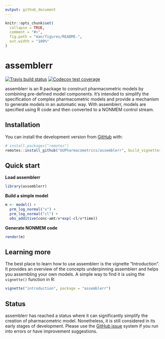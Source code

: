 ```yaml
---
output: github_document
---
```


<!-- README.md is generated from README.Rmd. Please edit that file -->

```r
knitr::opts_chunk$set(
  collapse = TRUE,
  comment = "#>",
  fig.path = "man/figures/README-",
  out.width = "100%"
) 
```

# assemblerr

<!-- badges: start -->
[![Travis build status](https://travis-ci.org/UUPharmacometrics/assemblerr.svg?branch=master)](https://travis-ci.org/UUPharmacometrics/assemblerr)
[![Codecov test coverage](https://codecov.io/gh/UUPharmacometrics/assemblerr/branch/master/graph/badge.svg)](https://codecov.io/gh/UUPharmacometrics/assemblerr?branch=master)
<!-- badges: end -->



assemblerr is an R package to construct pharmacometric models by combining pre-defined model components. It's intended to simplify the specification of complex pharmacometric models and provide a mechanism to generate models in an automatic way. With assemblerr, models are specified using R code and then converted to a NONMEM control stream.   

## Installation

You can install the development version from [GitHub](https://github.com/) with:

``` r
# install.packages("remotes")
remotes::install_github("UUPharmacometrics/assemblerr", build_vignettes = TRUE)
```

## Quick start

**Load assemblerr**

```r
library(assemblerr)
```

**Build a simple model**

```r
m <- model() +
  prm_log_normal("v") +
  prm_log_normal("cl") +
  obs_additive(conc~amt/v*exp(-cl/v*time)) 

```


**Generate NONMEM code**

```r
render(m) 
```


## Learning more

The best place to learn how to use assemblerr is the vignette "Introduction". It provides an overview of the concepts underpinning assemblerr and helps you assembling your own models. A simple way to find it is using the `vignette()` function in R: 

``` r
vignette("introduction", package = "assemblerr")
```

## Status

assemblerr has reached a status where it can significantly simplify the creation of pharmacometric model. Nonetheless, it is still considered in its early stages of development. Please use the [GitHub issue](https://github.com/UUPharmacometrics/assemblerr/issues) system if you run into errors or have improvement suggestions.         
